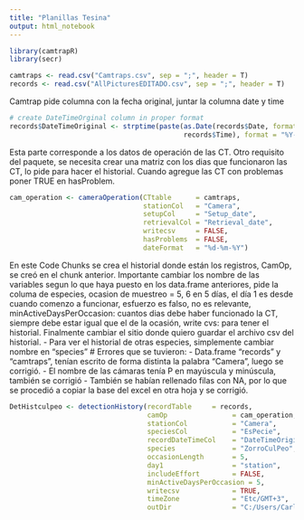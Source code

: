 ```yaml
---
title: "Planillas Tesina"
output: html_notebook
---
```


```r
library(camtrapR)
library(secr)

camtraps <- read.csv("Camtraps.csv", sep = ";", header = T)
records <- read.csv("AllPicturesEDITADO.csv", sep = ";", header = T)
```

Camtrap pide columna con la fecha original, juntar la columna date y time 

```r
# create DateTimeOrginal column in proper format
records$DateTimeOriginal <- strptime(paste(as.Date(records$Date, format = "%d-%m-%Y"), 
                                           records$Time), format = "%Y-%m-%d %H:%M:%S")

```

Esta parte corresponde a los datos de operación de las CT. Otro requisito del paquete, se necesita crear una matriz con los dias que funcionaron las CT, lo pide para hacer el historial. Cuando agregue las CT con problemas poner TRUE en hasProblem.

```r
cam_operation <- cameraOperation(CTtable      = camtraps,
                                 stationCol   = "Camera",
                                 setupCol     = "Setup_date",
                                 retrievalCol = "Retrieval_date",
                                 writecsv     = FALSE,
                                 hasProblems  = FALSE,
                                 dateFormat   = "%d-%m-%Y")
```

En este Code Chunks se crea el historial donde están los registros, CamOp, se creó en el chunk anterior. Importante cambiar los nombre de las variables segun lo que haya puesto en los data.frame anteriores, pide la columa de especies, ocasion de muestreo = 5, 6 en 5 días, el día 1 es desde cuando comenzo a funcionar, esfuerzo es falso, no es relevante, minActiveDaysPerOccasion: cuantos dias debe haber funcionado la CT, siempre debe estar igual que el de la ocasión, write cvs: para tener el historial. Finalmente cambiar el sitio donde quiero guardar el archivo csv del historial.
- Para ver el historial de otras especies, simplemente cambiar nombre en "species"
# Errores que se tuvieron: 
- Data.frame "records" y "camtraps", tenían escrito de forma distinta la palabra "Camera", luego se corrigió.
- El nombre de las cámaras tenía P en mayúscula y minúscula, también se corrigió
- También se habían rellenado filas con NA, por lo que se procedió a copiar la base del excel en otra hoja y se corrigió.

```r

DetHistculpeo <- detectionHistory(recordTable     = records,
                                  camOp                = cam_operation,
                                  stationCol           = "Camera",
                                  speciesCol           = "EsPecie",
                                  recordDateTimeCol    = "DateTimeOriginal",
                                  species              = "ZorroCulPeo",
                                  occasionLength       = 5,
                                  day1                 = "station",
                                  includeEffort        = FALSE,
                                  minActiveDaysPerOccasion = 5,
                                  writecsv             = TRUE,
                                  timeZone             = "Etc/GMT+3",
                                  outDir               = "C:/Users/Carla/OneDrive/Escritorio/CTs_RNLP20202021_ParaRevision_UlloaC")

```


